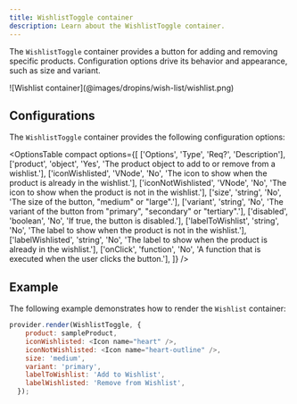 ```yaml
---
title: WishlistToggle container
description: Learn about the WishlistToggle container.
---
```



The `WishlistToggle` container provides a button for adding and removing specific products.
Configuration options drive its behavior and appearance, such as size and variant.

<Diagram caption="Wishlist container">
  ![Wishlist container](@images/dropins/wish-list/wishlist.png)
</Diagram>

## Configurations

The `WishlistToggle` container provides the following configuration options:

<OptionsTable
compact
    options={[
        ['Options', 'Type', 'Req?', 'Description'],
        ['product', 'object', 'Yes', 'The product object to add to or remove from a wishlist.'],
        ['iconWishlisted', 'VNode', 'No', 'The icon to show when the product is already in the wishlist.'],
        ['iconNotWishlisted', 'VNode', 'No', 'The icon to show when the product is not in the wishlist.'],
        ['size', 'string', 'No', 'The size of the button, "medium" or "large".'],
        ['variant', 'string', 'No', 'The variant of the button from "primary", "secondary" or "tertiary".'],
        ['disabled', 'boolean', 'No', 'If true, the button is disabled.'],
        ['labelToWishlist', 'string', 'No', 'The label to show when the product is not in the wishlist.'],
        ['labelWishlisted', 'string', 'No', 'The label to show when the product is already in the wishlist.'],
        ['onClick', 'function', 'No', 'A function that is executed when the user clicks the button.'],
    ]}
/>

## Example

The following example demonstrates how to render the `Wishlist` container:

```javascript
provider.render(WishlistToggle, {
    product: sampleProduct,
    iconWishlisted: <Icon name="heart" />,
    iconNotWishlisted: <Icon name="heart-outline" />,
    size: 'medium',
    variant: 'primary',
    labelToWishlist: 'Add to Wishlist',
    labelWishlisted: 'Remove from Wishlist',
  });
```
